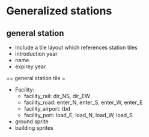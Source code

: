 = Generalized stations =

== general station ==

* Include a tile layout which references station tiles
* introduction year
* name
* expirey year

== general station tile =

* Facility:
** facility_rail: dir_NS, dir_EW
** facility_road: enter_N, enter_S, enter_W, enter_E
** facility_airport: tbd
** facility_port: load_E, load_N, load_W, load_S
* ground sprite
* building sprites